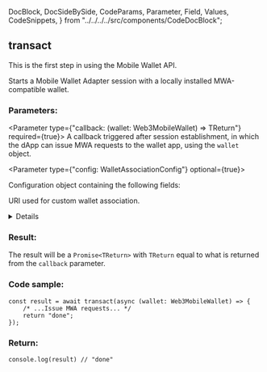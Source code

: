   DocBlock,
  DocSideBySide,
  CodeParams,
  Parameter,
  Field,
  Values,
  CodeSnippets,
} from "../../../../src/components/CodeDocBlock";

<DocBlock>

## transact

This is the first step in using the Mobile Wallet API.

Starts a Mobile Wallet Adapter session with a locally installed MWA-compatible wallet.

<DocSideBySide>

<CodeParams>

### Parameters:

<Parameter type={"callback: (wallet: Web3MobileWallet) => TReturn"} required={true}>
  A callback triggered after session establishment, in which the dApp can issue MWA requests
  to the wallet app, using the `wallet` object.
</Parameter>

<Parameter type={"config: WalletAssociationConfig"} optional={true}>

Configuration object containing the following fields:

<Field name="baseUri" type="string" optional={true} >

URI used for custom wallet association.

<details>

As per [spec](https://solana-mobile.github.io/mobile-wallet-adapter/spec/spec.html#endpoint-specific-uris), during session establishment, the wallet may return a custom URI scheme to use for future session establishments.
The dApp can choose to use this custom URI by suppyling it through this parameter.
</details>

</Field>

</Parameter>

### Result:

The result will be a `Promise<TReturn>` with `TReturn` equal to what is returned from the
`callback` parameter.

</CodeParams>

<CodeSnippets>

### Code sample:

```tsx
const result = await transact(async (wallet: Web3MobileWallet) => {
    /* ...Issue MWA requests... */
    return "done";
});
```

### Return:

```tsx
console.log(result) // "done"
```

</CodeSnippets>
</DocSideBySide>
</DocBlock>
